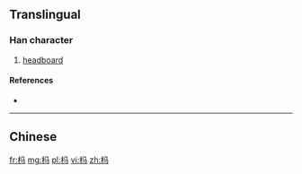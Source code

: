 {{also|榪}}
==Translingual==

===Han character===
{{Han char|rn=75|rad=木|as=03|sn=7|four=|canj=木弓女一 (DNVM)|ids=⿰[[木]][[马]]}}

# [[headboard]]

====References====
* {{Han ref|kx=0513.011|hdz=21163.041|uh=6769|ud=26473}}

----

==Chinese==
{{zh-see|榪}}

[[fr:杩]]
[[mg:杩]]
[[pl:杩]]
[[vi:杩]]
[[zh:杩]]